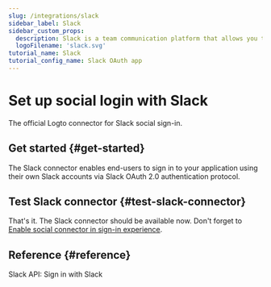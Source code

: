```yaml
---
slug: /integrations/slack
sidebar_label: Slack
sidebar_custom_props:
  description: Slack is a team communication platform that allows you to connect with your team.
  logoFilename: 'slack.svg'
tutorial_name: Slack
tutorial_config_name: Slack OAuth app
---
```




# Set up social login with Slack

The official Logto connector for Slack social sign-in.

<GuideTip />

## Get started \{#get-started}

The Slack connector enables end-users to sign in to your application using their own Slack accounts via Slack OAuth 2.0 authentication protocol.

<Integration />

## Test Slack connector \{#test-slack-connector}

That's it. The Slack connector should be available now. Don't forget to [Enable social connector in sign-in experience](/connectors/social-connectors/#enable-social-sign-in).

## Reference \{#reference}

<Url href="https://api.slack.com/authentication/sign-in-with-slack">
  Slack API: Sign in with Slack
</Url>
